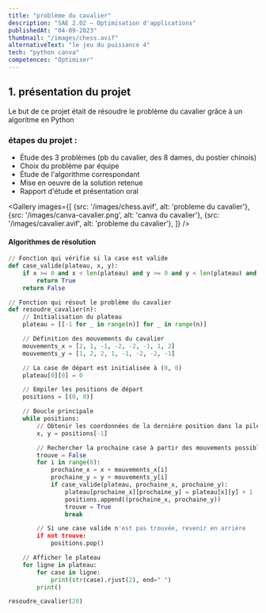 ```yaml
---
title: "problème du cavalier"
description: "SAE 2.02 — Optimisation d'applications"
publishedAt: "04-09-2023"
thumbnail: "/images/chess.avif"
alternativeText: "le jeu du puissance 4"
tech: "python canva"
competences: "Optimiser"
---
```


## 1. présentation du projet

Le but de ce projet était de résoudre le problème du cavalier grâce à un algoritme en Python

### étapes du projet :

- Étude des 3 problèmes (pb du cavalier, des 8 dames, du postier chinois)
- Choix du problème par équipe  
- Étude de l'algorithme correspondant
- Mise en oeuvre de la solution retenue
- Rapport d'étude et présentation oral

<Gallery
    images={[
        {src: '/images/chess.avif', alt: 'probleme du cavalier'},
        {src: '/images/canva-cavalier.png', alt: 'canva du cavalier'},
        {src: '/images/cavalier.avif', alt: 'probleme du cavalier'},
    ]}
/>

#### Algorithmes de résolution
```python
// Fonction qui vérifie si la case est valide
def case_valide(plateau, x, y):
    if x >= 0 and x < len(plateau) and y >= 0 and y < len(plateau) and plateau[x][y] == -1:
        return True
    return False

// Fonction qui résout le problème du cavalier
def resoudre_cavalier(n):
    // Initialisation du plateau
    plateau = [[-1 for _ in range(n)] for _ in range(n)]

    // Définition des mouvements du cavalier
    mouvements_x = [2, 1, -1, -2, -2, -1, 1, 2]
    mouvements_y = [1, 2, 2, 1, -1, -2, -2, -1]

    // La case de départ est initialisée à (0, 0)
    plateau[0][0] = 0

    // Empiler les positions de départ
    positions = [(0, 0)]

    // Boucle principale
    while positions:
        // Obtenir les coordonnées de la dernière position dans la pile
        x, y = positions[-1]

        // Rechercher la prochaine case à partir des mouvements possibles
        trouve = False
        for i in range(8):
            prochaine_x = x + mouvements_x[i]
            prochaine_y = y + mouvements_y[i]
            if case_valide(plateau, prochaine_x, prochaine_y):
                plateau[prochaine_x][prochaine_y] = plateau[x][y] + 1
                positions.append((prochaine_x, prochaine_y))
                trouve = True
                break

        // Si une case valide n'est pas trouvée, revenir en arrière
        if not trouve:
            positions.pop()

    // Afficher le plateau
    for ligne in plateau:
        for case in ligne:
            print(str(case).rjust(2), end=" ")
        print()

resoudre_cavalier(20)
```